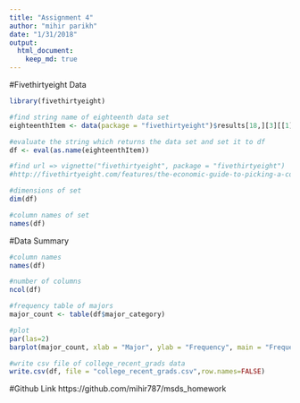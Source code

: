 ```yaml
---
title: "Assignment 4"
author: "mihir parikh"
date: "1/31/2018"
output:
  html_document:
    keep_md: true
---
```


#Fivethirtyeight Data
```r
library(fivethirtyeight)

#find string name of eighteenth data set
eighteenthItem <- data(package = "fivethirtyeight")$results[18,][3][[1]]

#evaluate the string which returns the data set and set it to df
df <- eval(as.name(eighteenthItem))

#find url => vignette("fivethirtyeight", package = "fivethirtyeight")
#http://fivethirtyeight.com/features/the-economic-guide-to-picking-a-college-major/

#dimensions of set
dim(df)

#column names of set
names(df)
```

#Data Summary 
```r
#column names
names(df)

#number of columns
ncol(df)

#frequency table of majors
major_count <- table(df$major_category)

#plot
par(las=2)
barplot(major_count, xlab = "Major", ylab = "Frequency", main = "Frequency of College Majors Sampled", horiz=TRUE, col=c("cyan"))

#write csv file of college_recent_grads data
write.csv(df, file = "college_recent_grads.csv",row.names=FALSE)
```

#Github Link
https://github.com/mihir787/msds_homework